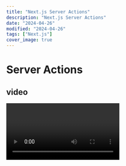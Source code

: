 ```yaml
---
title: "Next.js Server Actions"
description: "Next.js Server Actions"
date: "2024-04-26"
modified: "2024-04-26"
tags: ["Next.js"]
cover_image: true
---
```


# Server Actions

## video

<Video id="uZdEsWOOhfA" />
 [uploadthing] (https://github.com/pingdotgg/uploadthing)
<p>

</p>
<pre>
  <code className="language-javascript">backtick.fences('for blocks')</code>
</pre>

<p>
  Two <strong>asterisks</strong> for strong.
</p>
<ul>
  <li>asterisks for unordered items</li>
</ul>
<ol>
  <li>decimals and a dot for ordered items</li>
  <li>decimals and a dot for ordered items</li>
  <li>decimals and a dot for ordered items</li>
</ol>
